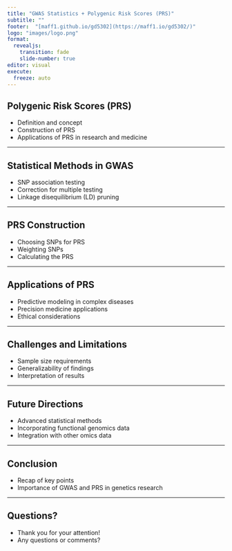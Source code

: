 ```yaml
---
title: "GWAS Statistics + Polygenic Risk Scores (PRS)"
subtitle: ""
footer:  "[maff1.github.io/gd5302](https://maff1.io/gd5302/)"
logo: "images/logo.png"
format: 
  revealjs: 
    transition: fade
    slide-number: true
editor: visual
execute:
  freeze: auto
---
```


## Polygenic Risk Scores (PRS)

- Definition and concept
- Construction of PRS
- Applications of PRS in research and medicine

---

## Statistical Methods in GWAS

- SNP association testing
- Correction for multiple testing
- Linkage disequilibrium (LD) pruning

---

## PRS Construction

- Choosing SNPs for PRS
- Weighting SNPs
- Calculating the PRS

---

## Applications of PRS

- Predictive modeling in complex diseases
- Precision medicine applications
- Ethical considerations

---

## Challenges and Limitations

- Sample size requirements
- Generalizability of findings
- Interpretation of results

---

## Future Directions

- Advanced statistical methods
- Incorporating functional genomics data
- Integration with other omics data

---

## Conclusion

- Recap of key points
- Importance of GWAS and PRS in genetics research

---

## Questions?

- Thank you for your attention!
- Any questions or comments?